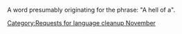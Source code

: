 {{nolanguage/box}}
[[Category:Requests for language cleanup November]]
{{rfv}}
A word presumably originating for the phrase: "A hell of a".